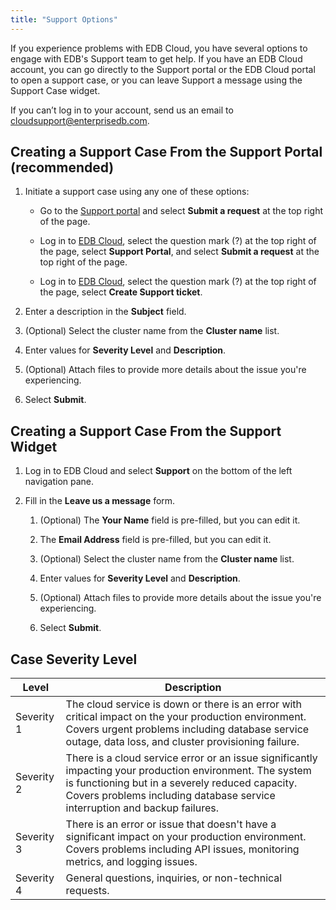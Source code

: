 ```yaml
---
title: "Support Options"
---
```


If you experience problems with EDB Cloud, you have several options to engage with EDB's Support team to get help. If you have an EDB Cloud account, you can go directly to the Support portal or the EDB Cloud portal to open a support case, or you can leave Support a message using the Support Case widget. 

If you can’t log in to your account, send us an email to [cloudsupport@enterprisedb.com](mailto:cloudsupport@enterprisedb.com).

## Creating a Support Case From the Support Portal (recommended)

1. Initiate a support case using any one of these options:

    - Go to the [Support portal](https://support.edbcloud.com/hc/en-us) and select **Submit a request** at the top right of the page.

    - Log in to [EDB Cloud](https://portal.edbcloud.com), select the question mark (?) at the top right of the page, select **Support Portal**, and select **Submit a request** at the top right of the page.
    - Log in to [EDB Cloud](https://portal.edbcloud.com), select the question mark (?) at the top right of the page, select **Create Support ticket**.
1. Enter a description in the **Subject** field.

1. (Optional) Select the cluster name from the **Cluster name** list.
1. Enter values for **Severity Level** and **Description**.
1. (Optional) Attach files to provide more details about the issue you're experiencing.
1. Select **Submit**.

## Creating a Support Case From the Support Widget

1. Log in to EDB Cloud and select **Support** on the bottom of the left navigation pane. 

1. Fill in the **Leave us a message** form.
    1. (Optional) The **Your Name** field is pre-filled, but you can edit it.
  
    3. The **Email Address** field is pre-filled, but you can edit it.
    4. (Optional) Select the cluster name from the **Cluster name** list.
    5. Enter values for **Severity Level** and **Description**.
    6. (Optional) Attach files to provide more details about the issue you're experiencing.
    7. Select **Submit**.

## Case Severity Level

| Level | Description |
| -------- | ----------- |
| Severity 1  | The cloud service is down or there is an error with critical impact on the your production environment. Covers urgent problems including database service outage, data loss, and cluster provisioning failure. |
| Severity 2  | There is a cloud service error or an issue significantly impacting your production environment. The system is functioning but in a severely reduced capacity. Covers problems including database service interruption and backup failures. |
| Severity 3 | There is an error or issue that doesn't have a significant impact on your production environment. Covers problems including API issues, monitoring metrics, and logging issues.
| Severity 4  | General questions, inquiries, or non-technical requests.




